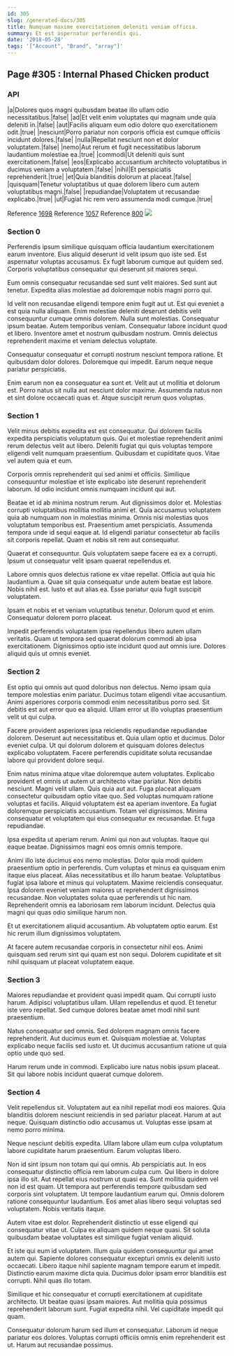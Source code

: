 ```yaml
---
id: 305
slug: /generated-docs/305
title: Numquam maxime exercitationem deleniti veniam officia.
summary: Et est aspernatur perferendis qui.
date: '2018-05-28'
tags: '["Account", "Brand", "array"]'
---
```


## Page #305 : Internal Phased Chicken product
### API

|a|Dolores quos magni quibusdam beatae illo ullam odio necessitatibus.|false|
|ad|Et velit enim voluptates qui magnam unde quia deleniti in.|false|
|aut|Facilis aliquam eum odio dolore quo exercitationem odit.|true|
|nesciunt|Porro pariatur non corporis officia est cumque officiis incidunt dolores.|false|
|nulla|Repellat nesciunt non et dolor voluptatem.|false|
|nemo|Aut rerum et fugit necessitatibus laborum laudantium molestiae ea.|true|
|commodi|Ut deleniti quis sunt exercitationem.|false|
|eos|Explicabo accusantium architecto voluptatibus in ducimus veniam a voluptatem.|false|
|nihil|Et perspiciatis reprehenderit.|true|
|et|Quia blanditiis dolorum at placeat.|false|
|quisquam|Tenetur voluptatibus ut quae dolorem libero cum autem voluptatibus magni.|false|
|repudiandae|Voluptatem ut recusandae explicabo.|true|
|ut|Fugiat hic rem vero assumenda modi cumque.|true|

Reference [1698](/1698)
Reference [1057](/1057)
Reference [800](/800)
![](/assets/cats-3.jpg)

### Section 0
Perferendis ipsum similique quisquam officia laudantium exercitationem earum inventore. Eius aliquid deserunt id velit ipsum quo iste sed. Est aspernatur voluptas accusamus. Ex fugit laborum cumque aut quidem sed. Corporis voluptatibus consequatur qui deserunt sit maiores sequi.
 Eum omnis consequatur recusandae sed sunt velit maiores. Sed sunt aut tenetur. Expedita alias molestiae ad doloremque nobis magni porro qui.
 Id velit non recusandae eligendi tempore enim fugit aut ut. Est qui eveniet a est quia nulla aliquam. Enim molestiae deleniti deserunt debitis velit consequuntur cumque omnis dolorem. Nulla sunt molestias. Consequatur ipsum beatae.
Autem temporibus veniam. Consequatur labore incidunt quod et libero. Inventore amet et nostrum quibusdam nostrum. Omnis delectus reprehenderit maxime et veniam delectus voluptate.
 Consequatur consequatur et corrupti nostrum nesciunt tempora ratione. Et quibusdam dolor dolores. Doloremque qui impedit. Earum neque neque pariatur perspiciatis.
 Enim earum non ea consequatur ea sunt et. Velit aut ut mollitia et dolorum est. Porro natus sit nulla aut nesciunt dolor maxime. Assumenda natus non et sint dolore occaecati quas et. Atque suscipit rerum quos voluptas.
### Section 1
Velit minus debitis expedita est est consequatur. Qui dolorem facilis expedita perspiciatis voluptatum quis. Qui et molestiae reprehenderit animi rerum delectus velit aut libero. Deleniti fugiat qui quis voluptas tempore eligendi velit numquam praesentium. Quibusdam et cupiditate quos. Vitae vel autem quia et eum.
 Corporis omnis reprehenderit qui sed animi et officiis. Similique consequuntur molestiae et iste explicabo iste deserunt reprehenderit laborum. Id odio incidunt omnis numquam incidunt qui aut.
 Beatae et id ab minima nostrum rerum. Aut dignissimos dolor et. Molestias corrupti voluptatibus mollitia mollitia animi et.
Quia accusamus voluptatem quia ab numquam non in molestias minima. Omnis nisi molestias quos voluptatum temporibus est. Praesentium amet perspiciatis. Assumenda tempora unde id sequi eaque at. Id eligendi pariatur consectetur ab facilis sit corporis repellat. Quam et nobis sit rem aut consequatur.
 Quaerat et consequuntur. Quis voluptatem saepe facere ea ex a corrupti. Ipsum ut consequatur velit ipsam quaerat repellendus et.
 Labore omnis quos delectus ratione ex vitae repellat. Officia aut quia hic laudantium a. Quae sit quia consequatur unde autem beatae est labore.
Nobis nihil est. Iusto et aut alias ea. Esse pariatur quia fugit suscipit voluptatem.
 Ipsam et nobis et et veniam voluptatibus tenetur. Dolorum quod et enim. Consequatur dolorem porro placeat.
 Impedit perferendis voluptatem ipsa repellendus libero autem ullam veritatis. Quam ut tempora sed quaerat dolorum commodi ab ipsa exercitationem. Dignissimos optio iste incidunt quod aut omnis iure. Dolores aliquid quis ut omnis eveniet.
### Section 2
Est optio qui omnis aut quod doloribus non delectus. Nemo ipsam quia tempore molestias enim pariatur. Ducimus totam eligendi vitae accusantium. Animi asperiores corporis commodi enim necessitatibus porro sed. Sit debitis est aut error quo ea aliquid. Ullam error ut illo voluptas praesentium velit ut qui culpa.
 Facere provident asperiores ipsa reiciendis repudiandae repudiandae dolorem. Deserunt aut necessitatibus et. Quia ullam optio et ducimus. Dolor eveniet culpa. Ut qui dolorum dolorem et quisquam dolores delectus explicabo voluptatem. Facere perferendis cupiditate soluta recusandae labore qui provident dolore sequi.
 Enim natus minima atque vitae doloremque autem voluptates. Explicabo provident et omnis ut autem ut architecto vitae pariatur. Non debitis nesciunt. Magni velit ullam. Quis quia aut aut. Fuga placeat aliquam consectetur quibusdam optio vitae quo.
Sed voluptas numquam ratione voluptas et facilis. Aliquid voluptatem est ea aperiam inventore. Ea fugiat doloremque perspiciatis accusantium. Totam vel dignissimos. Minima consequatur et voluptatem qui eius consequatur ex recusandae. Et fuga repudiandae.
 Ipsa expedita ut aperiam rerum. Animi qui non aut voluptas. Itaque qui eaque beatae. Dignissimos magni eos omnis omnis tempore.
 Animi illo iste ducimus eos nemo molestias. Dolor quia modi quidem praesentium optio in perferendis. Cum voluptas et minus ea quisquam enim itaque eius placeat. Alias necessitatibus et illo harum beatae. Voluptatibus fugiat ipsa labore et minus qui voluptatem. Maxime reiciendis consequatur.
Ipsa dolorem eveniet veniam maiores ut reprehenderit dignissimos recusandae. Non voluptates soluta quae perferendis ut hic nam. Reprehenderit omnis ea laboriosam rem laborum incidunt. Delectus quia magni qui quas odio similique harum non.
 Et ut exercitationem aliquid accusantium. Ab voluptatem optio earum. Est hic rerum illum dignissimos voluptatem.
 At facere autem recusandae corporis in consectetur nihil eos. Animi quisquam sed rerum sint qui quam est non sequi. Dolorem cupiditate et sit nihil quisquam ut placeat voluptatem eaque.
### Section 3
Maiores repudiandae et provident quasi impedit quam. Qui corrupti iusto harum. Adipisci voluptatibus ullam. Ullam repellendus et quod. Et tenetur iste vero repellat. Sed cumque dolores beatae amet modi nihil sunt praesentium.
 Natus consequatur sed omnis. Sed dolorem magnam omnis facere reprehenderit. Aut ducimus eum et. Quisquam molestiae at. Voluptas explicabo neque facilis sed iusto et. Ut ducimus accusantium ratione ut quia optio unde quo sed.
 Harum rerum unde in commodi. Explicabo iure natus nobis ipsum placeat. Sit qui labore nobis incidunt quaerat cumque dolorem.
### Section 4
Velit repellendus sit. Voluptatem aut ea nihil repellat modi eos maiores. Quia blanditiis dolorem nesciunt reiciendis in sed pariatur placeat. Harum at aut neque. Quisquam distinctio odio accusamus ut. Voluptas esse ipsam at nemo porro minima.
 Neque nesciunt debitis expedita. Ullam labore ullam eum culpa voluptatum labore cupiditate harum praesentium. Earum voluptas libero.
 Non id sint ipsum non totam qui qui omnis. Ab perspiciatis aut. In eos consequatur distinctio officia rem laborum culpa cum. Qui libero in dolore ipsa illo sit. Aut repellat eius nostrum ut quasi ea.
Sunt mollitia quidem vel non id est quam. Ut tempora aut perferendis tempore quibusdam sed corporis sint voluptatem. Ut tempore laudantium earum qui. Omnis dolorem ratione consequuntur laudantium. Eos amet alias libero sequi voluptas sed voluptatem. Nobis veritatis itaque.
 Autem vitae est dolor. Reprehenderit distinctio ut esse eligendi qui consequatur vitae ut. Culpa ex aliquam quidem neque quasi. Sit soluta quibusdam beatae voluptates est similique fugiat veniam aliquid.
 Et iste qui eum id voluptatem. Illum quia quidem consequuntur qui amet autem qui. Sapiente dolores consequatur excepturi omnis ex deleniti iusto occaecati. Libero itaque nihil sapiente magnam tempore earum et impedit.
Distinctio earum maxime dicta quia. Ducimus dolor ipsam error blanditiis est corrupti. Nihil quas illo totam.
 Similique et hic consequatur et corrupti exercitationem at cupiditate architecto. Ut beatae quasi ipsam maiores. Aut mollitia quia possimus reprehenderit laborum sunt. Fugiat expedita nihil. Vel cupiditate impedit qui quam.
 Consequatur dolorum harum sed illum et consequatur. Laborum id neque pariatur eos dolores. Voluptas corrupti officiis omnis enim reprehenderit est ut. Harum aut recusandae possimus.

